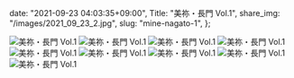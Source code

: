   date: "2021-09-23 04:03:35+09:00",
  Title: "美祢・長門 Vol.1",
  share_img: "/images/2021_09_23_2.jpg",
  slug: "mine-nagato-1",
};

![美祢・長門 Vol.1](/images/2021_09_23_1.jpg)
![美祢・長門 Vol.1](/images/2021_09_23_2.jpg)
![美祢・長門 Vol.1](/images/2021_09_23_3.jpg)
![美祢・長門 Vol.1](/images/2021_09_23_4.jpg)
![美祢・長門 Vol.1](/images/2021_09_23_5.jpg)
![美祢・長門 Vol.1](/images/2021_09_23_6.jpg)
![美祢・長門 Vol.1](/images/2021_09_23_7.jpg)
![美祢・長門 Vol.1](/images/2021_09_23_8.jpg)
![美祢・長門 Vol.1](/images/2021_09_23_9.jpg)
